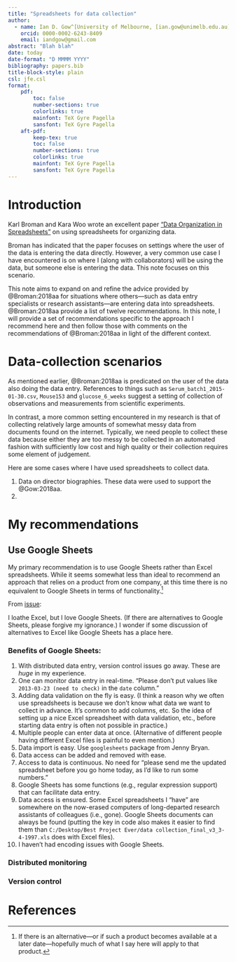 ```yaml
---
title: "Spreadsheets for data collection"
author: 
  - name: Ian D. Gow^[University of Melbourne, [ian.gow@unimelb.edu.au](mailto:ian.gow@unimelb.edu.au)]
    orcid: 0000-0002-6243-8409
    email: iandgow@gmail.com
abstract: "Blah blah"
date: today
date-format: "D MMMM YYYY"
bibliography: papers.bib
title-block-style: plain
csl: jfe.csl
format: 
    pdf:
        toc: false
        number-sections: true
        colorlinks: true
        mainfont: TeX Gyre Pagella
        sansfont: TeX Gyre Pagella
    aft-pdf:
        keep-tex: true
        toc: false
        number-sections: true
        colorlinks: true
        mainfont: TeX Gyre Pagella
        sansfont: TeX Gyre Pagella
---
```


# Introduction

Karl Broman and Kara Woo wrote an excellent paper ["Data Organization in Spreadsheets"](https://doi.org/10.1080/00031305.2017.1375989) on using spreadsheets for organizing data.

Broman has indicated that the paper focuses on settings where the user of the data is entering the data directly.
However, a very common use case I have encountered is on where I (along with collaborators) will be using the data, but someone else is entering the data.
This note focuses on this scenario.

This note aims to expand on and refine the advice provided by @Broman:2018aa for situations where others---such as data entry specialists or research assistants---are entering data into spreadsheets.
@Broman:2018aa provide a list of twelve recommendations.
In this note, I will provide a set of recommendations specific to the approach I recommend here and then follow those with comments on the recommendations of @Broman:2018aa in light of the different context.

# Data-collection scenarios

As mentioned earlier, @Broman:2018aa is predicated on the user of the data also doing the data entry.
References to things such as `Serum_batch1_2015-01-30.csv`, `Mouse153` and `glucose_6_weeks` suggest a setting of collection of observations and measurements from scientific experiments.

In contrast, a more common setting encountered in my research is that of collecting relatively large amounts of somewhat messy data from documents found on the internet.
Typically, we need people to collect these data because either they are too messy to be collected in an automated fashion with sufficiently low cost and high quality or their collection requires some element of judgement.

Here are some cases where I have used spreadsheets to collect data.

1. Data on director biographies. 
These data were used to support the @Gow:2018aa.
2. 

# My recommendations

## Use Google Sheets

My primary recommendation is to use Google Sheets rather than Excel spreadsheets.
While it seems somewhat less than ideal to recommend an approach that relies on a product from one company, at this time there is no equivalent to Google Sheets in terms of functionality.^[If there is an alternative---or if such a product becomes available at a later date---hopefully much of what I say here will apply to that product.]

From [issue](https://github.com/kbroman/dataorg/issues/5):

I loathe Excel, but I love Google Sheets. 
(If there are alternatives to Google Sheets, please forgive my ignorance.) 
I wonder if some discussion of alternatives to Excel like Google Sheets has a place here.

### Benefits of Google Sheets:

1. With distributed data entry, version control issues go away. These are _huge_ in my experience.
2. One can monitor data entry in real-time. "Please don't put values like `2013-03-23 (need to check)` in the `date` column."
3. Adding data validation on the fly is easy. (I think a reason why we often use spreadsheets is because we don't know what data we want to collect in advance. It's common to add columns, etc. So the idea of setting up a nice Excel spreadsheet with data validation, etc., before starting data entry is often not possible in practice.)
4. Multiple people can enter data at once. (Alternative of different people having different Excel files is painful to even mention.)
5. Data import is easy. Use `googlesheets` package from Jenny Bryan.
6. Data access can be added and removed with ease.
7. Access to data is continuous. No need for "please send me the updated spreadsheet before you go home today, as I'd like to run some numbers."
8. Google Sheets has some functions (e.g., regular expression support) that can facilitate data entry.
9. Data access is ensured. Some Excel spreadsheets I "have" are somewhere on the now-erased computers of long-departed research assistants of colleagues (i.e., gone). Google Sheets documents can always be found (putting the key in code also makes it easier to find them than `C:/Desktop/Best Project Ever/data collection_final_v3_3-4-1997.xls` does with Excel files).
10. I haven't had encoding issues with Google Sheets.






### Distributed monitoring

### Version control



# References {-}
